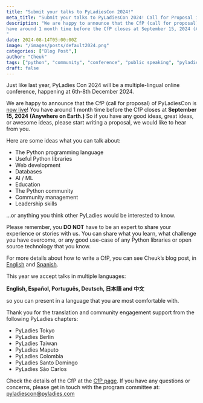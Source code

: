 ```yaml
---
title: "Submit your talks to PyLadiesCon 2024!"
meta_title: "Submit your talks to PyLadiesCon 2024! Call for Proposal is now open!"
description: "We are happy to announce that the CfP (call for proposal) of PyLadies Con is now live! You
have around 1 month time before the CfP closes at September 15, 2024 (Anywhere on Earth.) So if you have any good ideas, great ideas, or awesome ideas, please start writing a proposal, we would like to hear from you.
"
date: 2024-08-14T05:00:00Z
image: "/images/posts/default2024.png"
categories: ["Blog Post",]
author: "Cheuk"
tags: ["python", "community", "conference", "public speaking", "pyladies"]
draft: false
---
```


Just like last year, PyLadies Con 2024 will be a multiple-lingual online conference, happening at 6th-8th December 2024.


We are happy to announce that the CfP (call for proposal) of PyLadiesCon is [now live](https://pretalx.com/pyladiescon-2024/cfp)! You
have around 1 month time before the CfP closes at **September 15, 2024 (Anywhere on Earth.)** So if you have any good ideas, great ideas, or awesome ideas, please start writing a proposal, we would like to hear from you.

Here are some ideas what you can talk about:

- The Python programming language
- Useful Python libraries
- Web development
- Databases
- AI / ML
- Education
- The Python community
- Community management
- Leadership skills

…or anything you think other PyLadies would be interested to know.

Please remember, you **DO NOT** have to be an expert to share your experience or stories with us. You can share what you learn, what challenge you have overcome, or any good use-case of any Python libraries or open source technology that you know.

For more details about how to write a CfP, you can see Cheuk’s blog post, in [English](https://cheuk.dev/2023/06/06/how-to-be-speaker/) and [Spanish](https://cheuk.dev/2023/06/10/how-to-be-speaker-es/).

This year we accept talks in multiple languages:

**English, Español, Português, Deutsch, 日本語 and 中文**

so you can present in a language that you are most comfortable with.

Thank you for the translation and community engagement support from the following PyLadies chapters:

- PyLadies Tokyo
- PyLadies Berlin
- PyLadies Taiwan
- PyLadies Maputo
- PyLadies Colombia
- PyLadies Santo Domingo
- PyLadies São Carlos

Check the details of the CfP at the [CfP page](https://pretalx.com/pyladiescon-2024/cfp). If you have any questions or concerns, please get in touch with the program committee at: [pyladiescon@pyladies.com](pyladiescon@pyladies.com)
